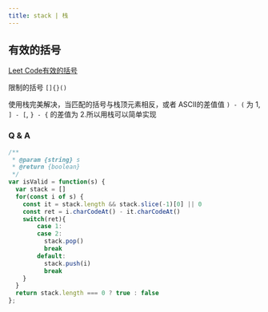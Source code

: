 ```yaml
---
title: stack | 栈
---
```


## 有效的括号

[Leet Code有效的括号](https://leetcode-cn.com/problems/valid-parentheses/)

限制的括号 `[]{}()`

使用栈完美解决，当匹配的括号与栈顶元素相反，或者 ASCII的差值值 `) - (` 为 1, `] - [`, `} - {` 的差值为 2.所以用栈可以简单实现


### Q & A

```js
/**
 * @param {string} s
 * @return {boolean}
 */
var isValid = function(s) {
  var stack = []
  for(const i of s) {
    const it = stack.length && stack.slice(-1)[0] || 0
    const ret = i.charCodeAt() - it.charCodeAt()
    switch(ret){
        case 1:
        case 2:
          stack.pop()
          break
        default:
          stack.push(i)
          break
    }
  }
  return stack.length === 0 ? true : false
};
```
